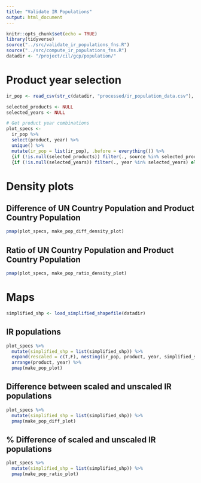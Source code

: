 ```yaml
---
title: "Validate IR Populations"
output: html_document
---
```


```r
knitr::opts_chunk$set(echo = TRUE)
library(tidyverse)
source("../src/validate_ir_populations_fns.R")
source("../src/compute_ir_populations_fns.R")
datadir <- "/project/cil/gcp/population/"

```

# Product year selection 
```r
ir_pop <- read_csv(str_c(datadir, "processed/ir_population_data.csv"), show_col_types = F) 

selected_products <- NULL
selected_years <- NULL

# Get product year combinations
plot_specs <- 
  ir_pop %>% 
  select(product, year) %>% 
  unique() %>% 
  mutate(ir_pop = list(ir_pop), .before = everything()) %>% 
  {if (!is.null(selected_products)) filter(., source %in% selected_products) else .} %>% 
  {if (!is.null(selected_years)) filter(., year %in% selected_years) else .}

```


# Density plots
## Difference of UN Country Population and Product Country Population
```r
pmap(plot_specs, make_pop_diff_density_plot)
```

## Ratio of UN Country Population and Product Country Population
```r
pmap(plot_specs, make_pop_ratio_density_plot)
```


# Maps
```r
simplified_shp <- load_simplified_shapefile(datadir)
```

## IR populations
```r
plot_specs %>% 
  mutate(simplified_shp = list(simplified_shp)) %>% 
  expand(rescaled = c(T,F), nesting(ir_pop, product, year, simplified_shp)) %>% 
  arrange(product, year) %>% 
  pmap(make_pop_plot)
```

## Difference between scaled and unscaled IR populations
```r
plot_specs %>% 
  mutate(simplified_shp = list(simplified_shp)) %>% 
  pmap(make_pop_diff_plot)
```

## % Difference of scaled and unscaled IR populations
```r
plot_specs %>% 
  mutate(simplified_shp = list(simplified_shp)) %>% 
  pmap(make_pop_ratio_plot)
```


